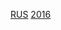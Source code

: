 {{National squad
 | name = 2016年歐洲國家盃俄羅斯參賽名單
 | bg   = #D52B1E
 | fg   = white
 | bordercolor = #0039A6
 | country = 俄羅斯
 | comp link = 2016年歐洲足球錦標賽
 | comp = 2016年-{zh-hans:欧洲足球锦标赛;zh-hk:歐洲國家盃;zh-tw:歐洲足球錦標賽;}-
 | p1 = [[伊戈爾·阿金費耶夫|-{zh-hans:阿金费耶夫;zh-hk:艾堅菲夫;zh-tw:阿金費耶夫;}-]]
 | p2 = [[罗曼·舒斯坚|舒斯坚]]
 | p3 = [[伊戈尔·斯莫尔尼科夫|-{zh-hans:斯莫尔尼科夫; zh-hk:施莫尼哥夫;}-]]
 | p4 = [[塞爾吉·伊格納舍維奇|-{zh-hans:伊格纳舍维奇;zh-hk:伊拿舒域治;zh-tw:伊格納舍維奇}-]]
 | p5 = [[羅曼·諾伊施泰特|-{zh-hans:诺伊施泰特;zh-hk:紐斯泰達;zh-tw:諾伊施泰特;}-]]
 | p6 = [[阿列克謝·別列祖茨基|-{zh-hans:阿莱克塞·别列祖茨基;zh-hk:阿歷斯·比里蘇斯基;zh-tw:阿列克謝·別列祖茨基;}-]]
 | p7 = [[阿图尔·利莫维奇·尤苏波夫|尤苏波夫]]
 | p8 = [[丹尼斯·格盧沙科夫|-{zh-hans:格卢沙科夫;zh-hk:古沙哥夫;zh-tw:格盧沙科夫;}-]]
 | p9 = [[亞歷山大·科科林|-{zh-hans:科科林;zh-hk:高哥連;zh-tw:科科林;}-]]
 | p10 = [[費多爾·斯莫羅夫|-{zh-hans:斯莫洛夫;zh-tw:斯莫洛夫;zh-hk:史莫洛夫;}-]]
 | p11 = [[帕維爾·馬馬耶夫|馬馬耶夫]]
 | p12 = [[約利·洛迪堅|-{zh-hans:洛德金;zh-hk:洛迪堅;zh-tw:洛迪堅;}-]]
 | p13 = [[亞歷山大·謝爾蓋耶維奇·戈洛溫|-{zh-hans:戈洛温; zh-hk:高路雲; zh-hant:戈洛温;}-]]
 | p14 = [[瓦西里·别列祖茨基|V. -{zh-hans:别列祖茨基; zh-hk:比里蘇斯基; zh-tw:别列祖茨基}-]]
 | p15 = [[羅曼·希羅科夫|-{zh-hans:希罗科夫;zh-hk:舒路哥夫;zh-tw:希羅科夫;}-]] [[File:Captain sports.svg|10px|link=隊長 (足球)|alt=队长]]
 | p16 = [[吉列尔梅·马里纳图|-{zh-hans:吉列尔梅; zh-hk:古靴美;}-]]
 | p17 = [[奧里格·沙托夫|沙托夫]]
 | p18 = [[奥里格·伊万诺夫|-{zh-hans:伊万诺夫; zh-hk:艾雲洛夫;}-]]
 | p19 = [[亞歷山大·薩米多夫|-{zh-hans:萨米多夫;zh-hk:森美杜夫;zh-tw:薩米多夫;}-]]
 | p20 = [[德米特里·托尔宾斯基|-{zh-hans:托尔宾斯基; zh-hk:托賓斯基;}-]]
 | p21 = [[格奧爾基·施琴尼科夫|-{zh-hans:施琴尼科夫; zh-hk:舒希尼哥夫;}-]]
 | p22 = [[阿尔乔姆·久巴|-{zh-hans:久巴;zh-hk:迪斯尤巴;zh-tw:久巴;}-]]
 | p23 = [[季米特里·科姆巴羅夫|-{zh-hans:科姆巴罗夫;zh-hk:甘巴洛夫;zh-tw:科姆巴羅夫}-]]
 | coach = [[列昂尼德·斯勒茨基|-{zh-hans:斯勒茨基; zh-hk:施路斯基;}-]]
}}<noinclude>
[[Category:2016年欧洲足球锦标赛参赛名单模板|RUS]]
[[Category:俄羅斯國家足球隊模板|2016]]
</noinclude>